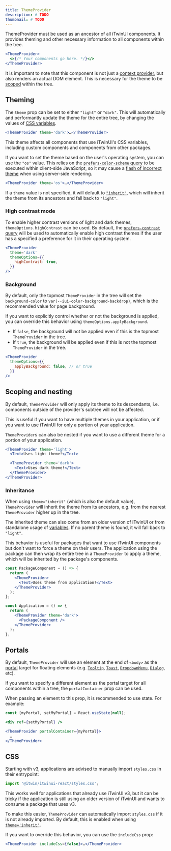 ```yaml
---
title: ThemeProvider
description: # TODO
thumbnail: # TODO
---
```


ThemeProvider must be used as an ancestor of all iTwinUI components. It provides theming and other necessary information to all components within the tree.

```jsx
<ThemeProvider>
  <>{/* Your components go here. */}</>
</ThemeProvider>
```

It is important to note that this component is not just a [context provider](https://react.dev/reference/react/createContext#provider), but also renders an actual DOM element. This is necessary for the theme to be [scoped](#scoping-and-nesting) within the tree.

## Theming

The `theme` prop can be set to either `"light"` or `"dark"`. This will automatically and performantly update the theme for the entire tree, by changing the values of [CSS variables](variables).

```jsx
<ThemeProvider theme='dark'>…</ThemeProvider>
```

This theme affects all components that use iTwinUI's CSS variables, including custom components and components from other packages.

If you want to set the theme based on the user's operating system, you can use the `"os"` value. This relies on the [`prefers-color-scheme` query](https://developer.mozilla.org/en-US/docs/Web/CSS/@media/prefers-color-scheme) to be executed within client-side JavaScript, so it may cause a [flash of incorrect theme](https://css-tricks.com/flash-of-inaccurate-color-theme-fart/) when using server-side rendering.

```jsx
<ThemeProvider theme='os'>…</ThemeProvider>
```

If a `theme` value is not specified, it will default to [`"inherit"`](#inheritance), which will inherit the theme from its ancestors and fall back to `"light"`.

### High contrast mode

To enable higher contrast versions of light and dark themes, `themeOptions.highContrast` can be used. By default, the [`prefers-contrast` query](https://developer.mozilla.org/en-US/docs/Web/CSS/@media/prefers-contrast) will be used to automatically enable high contrast themes if the user has a specified a preference for it in their operating system.

```jsx {4}
<ThemeProvider
  theme='dark'
  themeOptions={{
    highContrast: true,
  }}
/>
```

### Background

By default, only the topmost `ThemeProvider` in the tree will set the `background-color` to `var(--iui-color-background-backdrop)`, which is the recommended value for page background.

If you want to explicitly control whether or not the background is applied, you can override this behavior using `themeOptions.applyBackground`.

- If `false`, the background will not be applied even if this is the topmost `ThemeProvider` in the tree.
- If `true`, the background will be applied even if this is not the topmost `ThemeProvider` in the tree.

```jsx {3}
<ThemeProvider
  themeOptions={{
    applyBackground: false, // or true
  }}
/>
```

## Scoping and nesting

By default, `ThemeProvider` will only apply its theme to its descendants, i.e. components outside of the provider's subtree will not be affected.

This is useful if you want to have multiple themes in your application, or if you want to use iTwinUI for only a portion of your application.

`ThemeProvider`s can also be nested if you want to use a different theme for a portion of your application.

```jsx
<ThemeProvider theme='light'>
  <Text>Uses light theme!</Text>

  <ThemeProvider theme='dark'>
    <Text>Uses dark theme!</Text>
  </ThemeProvider>
</ThemeProvider>
```

### Inheritance

When using `theme="inherit"` (which is also the default value), `ThemeProvider` will inherit the theme from its ancestors, e.g. from the nearest `ThemeProvider` higher up in the tree.

The inherited theme can also come from an older version of iTwinUI or from standalone usage of [variables](variables). If no parent theme is found, it will fall back to `"light"`.

This behavior is useful for packages that want to use iTwinUI components but don't want to force a theme on their users. The application using the package can then wrap its entire tree in a `ThemeProvider` to apply a theme, which will be inherited by the package's components.

```jsx
const PackageComponent = () => {
  return (
    <ThemeProvider>
      <Text>Uses theme from application!</Text>
    </ThemeProvider>
  );
};

const Application = () => {
  return (
    <ThemeProvider theme='dark'>
      <PackageComponent />
    </ThemeProvider>
  );
};
```

## Portals

By default, `ThemeProvider` will use an element at the end of `<body>` as the [portal](https://react.dev/reference/react-dom/createPortal) target for floating elements (e.g. [`Tooltip`](tooltip), [`Toast`](toast), [`DropdownMenu`](dropdownmenu), [`Dialog`](dialog), etc).

If you want to specify a different element as the portal target for all components within a tree, the `portalContainer` prop can be used.

When passing an element to this prop, it is recommended to use state. For example:

```jsx
const [myPortal, setMyPortal] = React.useState(null);

<div ref={setMyPortal} />

<ThemeProvider portalContainer={myPortal}>
  …
</ThemeProvider>
```

## CSS

Starting with v3, applications are advised to manually import `styles.css` in their entrypoint:

```js
import '@itwin/itwinui-react/styles.css';
```

This works well for applications that already use iTwinUI v3, but it can be tricky if the application is still using an older version of iTwinUI and wants to consume a package that uses v3.

To make this easier, `ThemeProvider` can automatically import `styles.css` if it is not already imported. By default, this is enabled when using [`theme='inherit'`](#inheritance).

If you want to override this behavior, you can use the `includeCss` prop:

```jsx
<ThemeProvider includeCss={false}>…</ThemeProvider>
```
